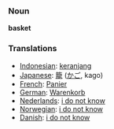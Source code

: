 === Noun ===
'''basket'''

=== Translations ===
*[[Indonesian]]: [[keranjang]]
*[[Japanese]]: [[籠]] ([[かご]], kago)
*[[French]]: [[Panier]]
*[[German]]: [[Warenkorb]]
*[[Nederlands]]: [[i do not know]]
*[[Norwegian]]: [[i do not know]]
*[[Danish]]: [[i do not know]]